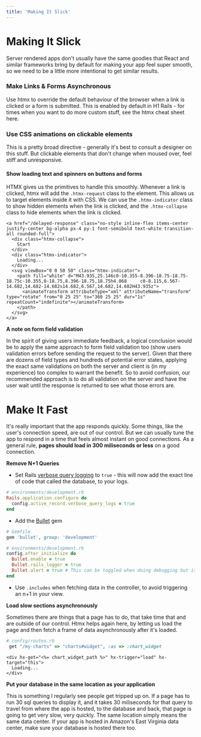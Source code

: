 ```yaml
---
title: 'Making It Slick'
---
```


# Making It Slick

Server rendered apps don't usually have the same goodies that React and similar frameworks bring by default for making your app feel super smooth, so we need to be a little more intentional to get similar results. 

### Make Links & Forms Asynchronous

Use htmx to override the default behaviour of the browser when a link is clicked or a form is submitted. This is enabled by default in H1 Rails - for times when you want to do more custom stuff, see the htmx cheat sheet here.


### Use CSS animations on clickable elements

This is a pretty broad directive - generally it's best to consult a designer on this stuff. But clickable elements that don't change when moused over, feel stiff and unresponsive.  


#### Show loading text and spinners on buttons and forms

HTMX gives us the primitives to handle this smoothly. Whenever a link is clicked, htmx will add the `.htmx-request` class to the element. This allows us to target elements inside it with CSS. We can use the `.htmx-indicator` class to show hidden elements when the link is clicked, and the `.htmx-collapse` class to hide elements when the link is clicked.

```erb
<a href="/delayed-response" class="no-style inline-flex items-center justify-center bg-alpha px-4 py-1 font-semibold text-white transition-all rounded-full">
  <div class="htmx-collapse">
    Start
  </div>
  <div class="htmx-indicator">
    Loading...
  </div>
  <svg viewBox="0 0 50 50" class="htmx-indicator">
    <path fill="white" d="M43.935,25.146c0-10.355-8.396-18.75-18.75-18.75c-10.355,0-18.75,8.396-18.75,18.75h4.068     c0-8.115,6.567-14.682,14.682-14.682s14.682,6.567,14.682,14.682H43.935z">
      <animateTransform attributeType="xml" attributeName="transform" type="rotate" from="0 25 25" to="360 25 25" dur="1s" repeatCount="indefinite"></animateTransform>
    </path>
  </svg>
</a>
```


**A note on form field validation**

In the spirit of giving users immediate feedback, a logical conclusion would be to apply the same approach to form field validation too (show users validation errors before sending the request to the server). Given that there are dozens of field types and hundreds of potential error states, applying the exact same validations on both the server and client is (in my experience) too complex to warrant the benefit. So to avoid confusion, our recommended approach is to do all validation on the server and have the user wait until the response is returned to see what those errors are. 

# Make It Fast

It's really important that the app responds quickly. Some things, like the user's connection speed, are out of our control. But we can usually tune the app to respond in a time that feels almost instant on good connections. As a general rule, **pages should load in 300 miliseconds or less** on a good connection.

**Remove N+1 Queries**

- Set Rails [verbose query logging](https://guides.rubyonrails.org/debugging_rails_applications.html#verbose-query-logs) to `true` - this will now add the exact line of code that called the database, to your logs.

``` ruby
# environments/development.rb
Rails.application.configure do
  config.active_record.verbose_query_logs = true
end
```

- Add the [Bullet](https://github.com/flyerhzm/bullet) gem 

```ruby
# Gemfile
gem 'bullet', group: 'development'
```

```ruby
# environments/development.rb
config.after_initialize do
  Bullet.enable = true
  Bullet.rails_logger = true
  Bullet.alert = true # This can be toggled when doing debugging but is probably best left turned off
end
```

- Use `.includes` when fetching data in the controller, to avoid triggering an n+1 in your view.


**Load slow sections asynchronously**

Sometimes there are things that a page has to do, that take time that and are outside of our control. Htmx helps again here, by letting us load the page and then fetch a frame of data asynchronously after it's loaded.

```ruby
# config/routes.rb
 get "/my-charts" => "charts#widget", :as => :chart_widget
```

```erb
<div hx-get="<%= chart_widget_path %>" hx-trigger="load" hx-target="this">
  Loading...
</div>
```


**Put your database in the same location as your application**

This is something I regularly see people get tripped up on. If a page has to run 30 sql queries to display it, and it takes 30 miliseconds for that query to travel from where the app is hosted, to the database and back, that page is going to get very slow, very quickly. The same location simply means the same data center. If your app is hosted in Amazon's East Virginia data center, make sure your database is hosted there too.


